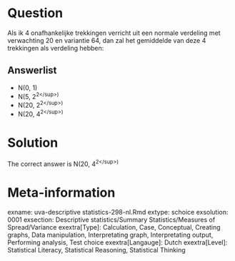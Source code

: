 Question
========

Als ik 4 onafhankelijke trekkingen verricht uit een normale verdeling met verwachting 20 en variantie 64, dan zal het gemiddelde van deze 4 trekkingen als verdeling hebben: 

Answerlist
----------
* N(0, 1)
* N(5, 2<sup>2<\/sup>)
* N(20, 2<sup>2<\/sup>)
* N(20, 4<sup>2<\/sup>)

Solution
========

The correct answer is  N(20, 4<sup>2<\/sup>) 

Meta-information
================
exname: uva-descriptive statistics-298-nl.Rmd 
extype: schoice 
exsolution: 0001 
exsection: Descriptive statistics/Summary Statistics/Measures of Spread/Variance
exextra[Type]: Calculation, Case, Conceptual, Creating graphs, Data manipulation, Interpretating graph, Interpretating output, Performing analysis, Test choice 
exextra[Langauge]: Dutch 
exextra[Level]: Statistical Literacy, Statistical Reasoning, Statistical Thinking 
